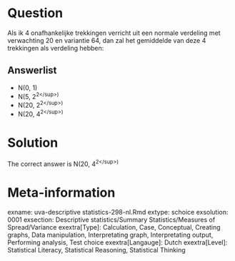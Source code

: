 Question
========

Als ik 4 onafhankelijke trekkingen verricht uit een normale verdeling met verwachting 20 en variantie 64, dan zal het gemiddelde van deze 4 trekkingen als verdeling hebben: 

Answerlist
----------
* N(0, 1)
* N(5, 2<sup>2<\/sup>)
* N(20, 2<sup>2<\/sup>)
* N(20, 4<sup>2<\/sup>)

Solution
========

The correct answer is  N(20, 4<sup>2<\/sup>) 

Meta-information
================
exname: uva-descriptive statistics-298-nl.Rmd 
extype: schoice 
exsolution: 0001 
exsection: Descriptive statistics/Summary Statistics/Measures of Spread/Variance
exextra[Type]: Calculation, Case, Conceptual, Creating graphs, Data manipulation, Interpretating graph, Interpretating output, Performing analysis, Test choice 
exextra[Langauge]: Dutch 
exextra[Level]: Statistical Literacy, Statistical Reasoning, Statistical Thinking 
